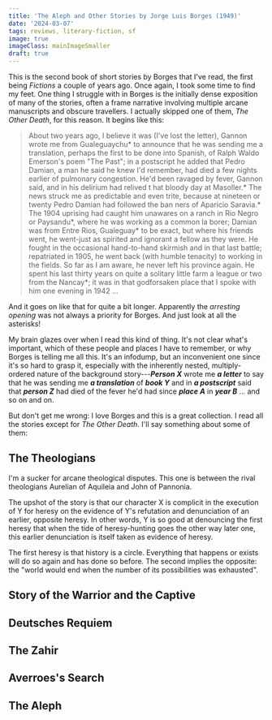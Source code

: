 ```yaml
---
title: 'The Aleph and Other Stories by Jorge Luis Borges (1949)'
date: '2024-03-07'
tags: reviews, literary-fiction, sf
image: true
imageClass: mainImageSmaller
draft: true
---
```

This is the second book of short stories by Borges that I've read, the first being _Fictions_ a couple of years ago. Once again, I took some time to find my feet. One thing I struggle with in Borges is the initially dense exposition of many of the stories, often a frame narrative involving multiple arcane manuscripts and obscure travellers. I actually skipped one of them, _The Other Death_, for this reason. It begins like this:

> About two years ago, I believe it was (I've lost the letter), Gannon wrote me from Gualeguaychu* to announce that he was sending me a translation, perhaps the first to be done into Spanish, of Ralph Waldo Emerson's poem "The Past"; in a postscript he added that Pedro Damian, a man he said he knew I'd remember, had died a few nights earlier of pulmonary congestion. He'd been ravaged by fever, Gannon said, and in his delirium had relived t hat bloody day at Masoller.* The news struck me as predictable and even trite, because at nineteen or twenty Pedro Damian had followed the ban ners of Aparicio Saravia.* The 1904 uprising had caught him unawares on a ranch in Rio Negro or Paysandu*, where he was working as a common la borer; Damian was from Entre Rios, Gualeguay* to be exact, but where his friends went, he went-just as spirited and ignorant a fellow as they were. He fought in the occasional hand-to-hand skirmish and in that last battle; repatriated in 1905, he went back (with humble tenacity) to working in the fields. So far as I am aware, he never left his province again. He spent his last thirty years on quite a solitary little farm a league or two from the Nancay*; it was in that godforsaken place that I spoke with him one evening in 1942 ...

And it goes on like that for quite a bit longer. Apparently the _arresting opening_ was not always a priority for Borges. And just look at all the asterisks!

My brain glazes over when I read this kind of thing. It's not clear what's important, which of these people and places I have to remember, or why Borges is telling me all this. It's an infodump, but an inconvenient one since it's so hard to grasp it, especially with the inherently nested, multiply-ordered nature of the background story---_**Person X**_ wrote me _**a letter**_ to say that he was sending me _**a translation**_ of _**book Y**_ and in _**a postscript**_ said that _**person Z**_ had died of the fever he'd had since _**place A**_ in _**year B**_ ... and so on and on.

But don't get me wrong: I love Borges and this is a great collection. I read all the stories except for _The Other Death_. I'll say something about some of them:

## The Theologians

I'm a sucker for arcane theological disputes. This one is between the rival theologians Aurelian of Aquileia and John of Pannonia.

The upshot of the story is that our character X is complicit in the execution of Y for heresy on the evidence of Y's refutation and denunciation of an earlier, opposite heresy. In other words, Y is so good at denouncing the first heresy that when the tide of heresy-hunting goes the other way later one, this earlier denunciation is itself taken as evidence of heresy. 

The first heresy is that history is a circle. Everything that happens or exists will do so again and has done so before. The second implies the opposite: the "world would end when the number of its possibilities was exhausted".

## Story of the Warrior and the Captive

## Deutsches Requiem

## The Zahir

## Averroes's Search

## The Aleph